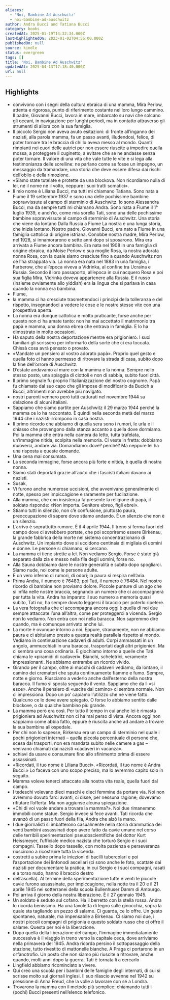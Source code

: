 ```yaml
---
aliases:
  - 'Noi, Bambine Ad Auschwitz'
  - noi-bambine-ad-auschwitz
author: Andra Bucci and Tatiana Bucci
category: books
createdAt: 2025-01-19T14:32:34.000Z
lastHighlightedOn: 2023-01-02T04:56:00.000Z
publishedOn: null
source: kindle
status: evergreen
tags: []
title: 'Noi, Bambine Ad Auschwitz'
updatedAt: 2025-04-13T17:18:40.000Z
url: null
---
```

## Highlights

- convivono con i segni della cultura ebraica di una mamma, Mira Perlow, attenta e rigorosa, punto di riferimento costante nel loro lungo cammino. Il padre, Giovanni Bucci, lavora in mare, imbarcato su navi che solcano gli oceani, in navigazione per lunghi periodi, ma in contatto attraverso gli strumenti di allora con la sua famiglia.
- Il piccolo Sergio non aveva avuto esitazioni: di fronte all’inganno dei nazisti, alla parola mamma, fa un passo avanti, illudendosi, felice, di poter tornare tra le braccia di chi lo aveva messo al mondo. Quanti rimpianti nei cuori delle autrici per non essere riuscite a impedire quella mossa, a proteggere il cuginetto, a evitare che se ne andasse senza poter tornare. Il valore di una vita che vale tutte le vite e si lega alla testimonianza delle sorelline: ne parlano come se fosse un impegno, un messaggio da tramandare, una storia che deve essere difesa dai rischi dell’oblio e della rimozione.
- «Siamo state tutelate e protette da una blockova. Non ricordiamo nulla di lei, né il nome né il volto, neppure i suoi tratti somatici».
- Il mio nome è Liliana Bucci, ma tutti mi chiamano Tatiana. Sono nata a Fiume il 19 settembre 1937 e sono una delle pochissime bambine sopravvissute al campo di sterminio di Auschwitz. Io sono Alessandra Bucci, ma da sempre tutti mi chiamano Andra. Sono nata a Fiume il 1° luglio 1939, e anch’io, come mia sorella Tati, sono una delle pochissime bambine sopravvissute al campo di sterminio di Auschwitz. Una storia che viene da lontano Dalla Russia a Fiume La nostra è una lunga storia, che inizia lontano. Nostro padre, Giovanni Bucci, era nato a Fiume in una famiglia cattolica di origine istriana. Conobbe nostra madre, Mira Perlow, nel 1928, si innamorarono e sette anni dopo si sposarono. Mira era arrivata a Fiume ancora bambina. Era nata nel 1908 in una famiglia di origine ebraica, da Moise Perlow e sua moglie Rosa, la nostra adorata nonna Rosa, con la quale siamo cresciute fino a quando Auschwitz non ce l’ha strappata via. La nonna era nata nel 1883 in una famiglia, i Farberow, che all’epoca viveva a Vidrinka, al confine tra Ucraina e Russia. Secondo il loro passaporto, all’epoca in cui nacquero Rosa e poi sua figlia Mira, Vidrinka doveva appartenere alla Russia. E il russo (insieme ovviamente allo yiddish) era la lingua che si parlava in casa quando la nonna era bambina.
- Fiume,
- la mamma ci ha cresciute trasmettendoci i principi della tolleranza e del rispetto, insegnandoci a vedere le cose e le nostre stesse vite con una prospettiva aperta.
- La nonna era dunque cattolica e molto praticante, forse anche per questo non ci ha amate tanto: non ha mai accettato il matrimonio tra papà e mamma, una donna ebrea che entrava in famiglia. E lo ha dimostrato in molte occasioni.
- Ha saputo della nostra deportazione mentre era prigioniero. I suoi familiari gli scrissero per informarlo della sorte che ci era toccata. Chissà cosa avrà pensato o provato.
- «Mandate un pensiero al vostro adorato papà». Proprio quel gesto e quella foto ci hanno permesso di ritrovare la strada di casa, subito dopo la fine dell’orrore di Auschwitz.
- D’estate andavamo al mare con la mamma e la nonna. Sempre nello stesso posto, una spiaggia di ciottoli e non di sabbia, subito fuori città.
- Il primo segnale fu proprio l’italianizzazione del nostro cognome. Papà fu chiamato dal suo capo che gli impose di modificarlo da Bucich a Bucci, altrimenti non avrebbe più navigato.
- nostri parenti vennero però tutti catturati nel novembre 1944 su delazione di alcuni italiani.
- Sappiamo che siamo partite per Auschwitz il 29 marzo 1944 perché la mamma ce lo ha raccontato. È quindi nella seconda metà del marzo 1944 che i nazisti irrompono in casa nostra.
- Il primo ricordo che abbiamo di quella sera sono i rumori, le urla e il chiasso che provengono dalla stanza accanto a quella dove dormiamo. Poi la mamma che entra nella camera da letto, tutta trafelata, un’immagine nitida, scolpita nella memoria. Ci veste in fretta: dobbiamo muoverci, andare via. Domandiamo: dove? perché? Ma neppure lei ha una risposta a queste domande.
- Una cena mai consumata.
- La seconda immagine, forse ancora più forte e nitida, è quella di nostra nonna.
- Siamo stati deportati grazie all’aiuto che i fascisti italiani davano ai nazisti.
- Susak,
- Vi furono anche numerose uccisioni, che avvenivano generalmente di notte, spesso per impiccagione e raramente per fucilazione.
- Alla mamma, che con insistenza fa presente la religione di papà, il soldato risponde: «Non importa. Genitore ebreo, figli ebrei».
- Stiamo tutti in silenzio, non c’è confusione, piuttosto paura, preoccupazione di sapere dove stiamo andando. È un silenzio che non è un silenzio.
- L’arrivo è soprattutto rumore. È il 4 aprile 1944. Il treno si ferma fuori del campo dove ci avrebbero portate, che poi scopriremo essere Birkenau, la grande fabbrica della morte nel sistema concentrazionario di Auschwitz. Un impianto dove si uccidono centinaia di migliaia di uomini e donne. Le persone si chiamano, si cercano.
- La mamma ci tiene strette a lei. Non vediamo Sergio. Forse è stato già separato dalla zia e messo nella fila degli uomini, forse no.
- Alla Sauna dobbiamo dare le nostre generalità e subito dopo spogliarci. Siamo nude, noi come le persone adulte.
- È un vero inferno di rumori, di odori; la paura si respira nell’aria.
- Prima Andra, il numero è 76483; poi Tati, il numero è 76484. Nel nostro ricordo di bambine non proviamo dolore. Piccole punture di un ago che si infila nelle nostre braccia, segnando un numero che ci accompagnerà per tutta la vita. Andra ha imparato il suo numero a memoria quasi subito, Tati no, ha sempre dovuto leggersi il braccio per poterlo ripetere.
- La vera fotografia che ci accompagna ancora oggi è quella di noi due sempre attaccate l’una all’altra, come per proteggerci a vicenda. Sergio non lo vediamo. Non entra con noi nella baracca. Non sapremmo dire quando, ma è comunque arrivato anche lui.
- La morte è ovunque intorno a noi. Eppure, stranamente, non ne abbiamo paura e ci abituiamo presto a questa realtà parallela rispetto al mondo. Vediamo in continuazione cadaveri di adulti. Corpi ammassati in un angolo, ammucchiati in una baracca, trasportati dagli altri prigionieri. Ma ci sembra una cosa ordinaria. E giochiamo intorno a quelle che Tati chiama le «piramidi di cadaveri». Bianchi, scheletrici, veramente impressionanti. Ne abbiamo entrambe un ricordo vivido.
- Girando per il campo, oltre ai mucchi di cadaveri vediamo, da lontano, il camino dei crematori che sputa continuamente fiamme e fumo. Sempre, notte e giorno. Riusciamo a vederlo anche dall’esterno della nostra baracca. Il fumo si sposta seguendo il vento. Sappiamo che da lì «si esce». Anche il pensiero di «uscire dal camino» ci sembra normale. Non ci impressiona. Dopo un po’ capiamo l’utilizzo che ne viene fatto. Qualcuno ce lo deve avere spiegato. O forse lo abbiamo sentito dalle blockove, o da qualche bambino più grande.
- La mamma però era così. Per tutto il tempo in cui anche lei è rimasta prigioniera ad Auschwitz non ci ha mai perso di vista. Ancora oggi non sappiamo come abbia fatto, eppure è riuscita anche ad andare a trovare la sua bambina all’ospedale.
- Per chi non lo sapesse, Birkenau era un campo di sterminio nel quale i pochi prigionieri internati – quella piccola percentuale di persone che, scesa dai trasporti, non era mandata subito nelle camere a gas – venivano chiamati dai nazisti «cadaveri in vacanza».
- schiavi da usare e consumare fino allo sfinimento prima di essere assassinati.
- «Ricordati, il tuo nome è Liliana Bucci». «Ricordati, il tuo nome è Andra Bucci.» Lo faceva con uno scopo preciso, ma lo avremmo capito solo in seguito.
- Mamma voleva tenerci attaccate alla nostra vita reale, quella fuori dal campo.
- I tedeschi volevano dieci maschi e dieci femmine da portare via. Noi non avremmo dovuto farci avanti, ci disse, per nessuna ragione; dovevamo rifiutare l’offerta. Ma non aggiunse alcuna spiegazione.
- «Chi di voi vuole andare a trovare la mamma?». Noi due rimanemmo immobili come statue. Sergio invece si fece avanti. Tati ricorda che avanzò di un passo fuori della fila, Andra che alzò la mano.
- I due giornalisti si imbatterono casualmente nella storia drammatica dei venti bambini assassinati dopo avere fatto da cavie umane nel corso delle terribili sperimentazioni pseudoscientifiche del dottor Kurt Heissmeyer, l’ufficiale medico nazista che torturò Sergio e i suoi compagni. Tassello dopo tassello, con molta pazienza e perseveranza riuscirono a ricostruire tutta la vicenda.
- costretti a subire prima le iniezioni di bacilli tubercolari e poi l’asportazione dei linfonodi ascellari (ci sono anche le foto, scattate dai nazisti per documentare la pratica, in cui Sergio e i suoi compagni, rasati e a torso nudo, hanno il braccio destro
- dell’ascella). Al termine della sperimentazione tutte e venti le piccole cavie furono assassinate, per impiccagione, nella notte tra il 20 e il 21 aprile 1945 nei sotterranei della scuola Bullenhuser Damm di Amburgo.
- Poi arriva il giorno della nostra liberazione. È il 27 gennaio 1945.
- Un soldato è seduto sul cofano. Ha il berretto con la stella rossa. Andra lo ricorda benissimo. Ha una tavoletta di legno sulle ginocchia, sopra la quale sta tagliando un pezzo di salame. Ci guarda, ce lo offre. Un gesto spontaneo, naturale, ma impensabile a Birkenau. Ci siamo noi due, i nostri piccoli compagni di prigionia e questo soldato russo che ci offre il salame. Questa per noi è la liberazione.
- Dopo quella della liberazione del campo, l’immagine immediatamente successiva è il viaggio in treno verso la capitale ceca, dove arriviamo nella primavera del 1945. Andra ricorda persino il sottopassaggio della stazione, tutto rivestito di mattonelle bianche. A Praga ci portarono in un orfanotrofio. Un posto che non siamo più riuscite a ritrovare, anche quando, molti anni dopo la guerra, Tati è tornata lì a cercarlo
- Lingfield abbiamo ricominciato a vivere.
- Qui creò una scuola per i bambini delle famiglie degli internati, di cui si scrisse molto sui giornali inglesi. Il suo rilascio avvenne nel 1942 su pressione di Anna Freud, che la volle a lavorare con sé a Londra.
- Trovarono la mamma con il metodo più semplice: chiamando tutti i (pochi) Bucci presenti nell’elenco telefonico.
